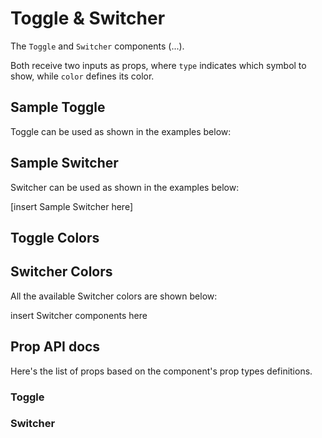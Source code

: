 

<Meta title="Components | Toggle & Switcher" component={Toggle} />

# Toggle & Switcher

The `Toggle` and `Switcher` components (...).

Both receive two inputs as props, where `type` indicates which symbol to show, while `color` defines its color.

## Sample Toggle
Toggle can be used as shown in the examples below:


<Preview>
  <Story name="Sample Toggle">
    <Toggle name="sample-toggle-1" color="teal" />
  </Story>
</Preview>

## Sample Switcher
Switcher can be used as shown in the examples below:


[insert Sample Switcher here]


## Toggle Colors

<Preview>
  <Story name="Sample Toggle Colors">
    <Fragment>
      <Toggle name="sample-toggle-teal" color="teal"/>
      <Toggle name="sample-toggle-purple" color="purple"/>
      <Toggle name="sample-toggle-coral" color="coral"/>
    </Fragment>
  </Story>
</Preview>

## Switcher Colors
All the available Switcher colors are shown below:

<Preview>
  <Story name="Switcher Colors">
    <Fragment>
      <span>insert Switcher components here</span>
    </Fragment>
  </Story>
</Preview>


## Prop API docs

Here's the list of props based on the component's prop types definitions.
### Toggle
<Props of={Toggle} />

### Switcher

